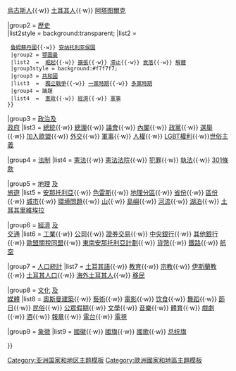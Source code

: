 {{Navbox
|name  = 土耳其主题
|state = <includeonly>{{{state|collapsed}}}</includeonly>
|title = {{flag|Turkey}}主题
|image = [[Image:Emblem of Turkey.svg|100px|Coat of arms of Turkey]]
|groupstyle = padding:0.2em 1.0em; line-height:1.1em; <!--reduces wide gap between wrapped 
groupname lines-->
|liststyle  = padding:0.4em 0; line-height:1.4em; <!--otherwise lists can appear to form continuous whole-->
|group1 = [[土耳其人|人民]] [[土耳其人列表|及<br/>發展]]
|list1style = background:transparent;<!--subgroups in group2-->
|list1  = {{nowrap begin}} [[突厥人]]{{·w}} [[烏古斯人]]{{·w}} [[土耳其人]]{{·w}} [[穆斯塔法·凯末尔·阿塔图尔克|阿塔图爾克]] {{nowrap end}}

|group2 = [[土耳其历史|歷史]]&nbsp;<br/>{{nobold|([[土耳其歷史年表|年表]])}}
|list2style = background:transparent;<!--subgroups in use-->
|list2  =
 {{Navbox subgroups
  |groupstyle = background:transparent;
  |liststyle  = padding:0.25em 0; line-height:1.4em; <!--otherwise lists can appear to form continuous whole-->
  |evenodd    = swap
  |group1style = background:#f7f7f7;
  |group1 = 早期
  |list1  = {{nowrap begin}} [[塞尔柱帝国]]{{·w}} [[魯姆蘇丹國]]{{·w}} [[安纳托利亚侯国]] {{nowrap end}}
  |group2 = [[奥斯曼帝国|鄂圖曼]]
  |list2  = {{nowrap begin}} [[奧斯曼帝國的崛起|崛起]]{{·w}} [[奥斯曼帝国的扩张|擴張]]{{·w}} [[奧斯曼帝國的滯止|滯止]]{{·w}} [[鄂圖曼帝國的衰落|衰落]]{{·w}} [[鄂圖曼帝國的解體|解體]]
  |group3style = background:#f7f7f7;
  |group3 = [[土耳其共和国|共和國]]
  |list3  = {{nowrap begin}} [[土耳其獨立戰爭|獨立戰爭]]{{·w}} [[土耳其共和國一黨時期|一黨時期]]{{·w}} [[土耳其共和國多黨時期|多黨時期]]
  |group4 = 議題
  |list4  = {{nowrap begin}} [[土耳其憲政史|憲政]]{{·w}} [[土耳其經濟史|經濟]]{{·w}} [[土耳其軍事史|軍事]] {{nowrap end}}
 }}

|group3 = [[土耳其政治|政治及<br/>政府]]
|list3  = {{nowrap begin}} [[土耳其总统列表|總統]]{{·w}} [[土耳其总理列表|總理]]{{·w}} [[大国民议会 (土耳其)|議會]]{{·w}} [[土耳其內閣|內閣]]{{·w}} [[土耳其政黨列表|政黨]]{{·w}} [[土耳其選舉|選舉]]{{·w}} [[土耳其加入歐盟|加入歐盟]]{{·w}} [[土耳其外交|外交]]{{·w}} [[土耳其军队|軍事]]{{·w}} [[土耳其人權|人權]]{{·w}} [[土耳其LGBT權利|LGBT權利]]{{·w}}[[土耳其世俗主義|世俗主義]] {{nowrap end}}

|group4 = [[土耳其共和國法制|法制]]
|list4  = {{nowrap begin}} [[土耳其憲法|憲法]]{{·w}} [[土耳其憲法法院|憲法法院]]{{·w}} [[土耳其犯罪|犯罪]]{{·w}} [[土耳其執法|執法]]{{·w}} [[301條款 (土耳其刑事法)|301條款]] {{nowrap end}}

|group5 = [[土耳其地理|地理]] [[土耳其旅遊|及<br/>旅遊]]
|list5  = {{nowrap begin}} [[安那托利亞]]{{·w}} [[色雷斯東部|色雷斯]]{{·w}} [[土耳其地理分區|地理分區]]{{·w}} [[土耳其省份|省份]]{{·w}} [[土耳其區份|區份]]{{·w}} [[土耳其城市列表|城市]]{{·w}} [[土耳其環境問題|環境問題]]{{·w}} [[土耳其山地|山]]{{·w}} [[土耳其島嶼列表|島嶼]]{{·w}} [[土耳其河流|河流]]{{·w}} [[土耳其湖泊|湖泊]]{{·w}} [[土耳其里維埃拉]] {{nowrap end}}

|group6 = [[土耳其經濟|經濟]] [[土耳其交通|及<br/>交通]]
|list6  = {{nowrap begin}} [[土耳其工業|工業]]{{·w}} [[土耳其公司列表|公司]]{{·w}} [[伊斯坦堡證券交易所|證券交易]]{{·w}} [[土耳其共和國中央銀行|中央銀行]]{{·w}} [[土耳其銀行列表|其他銀行]]{{·w}} [[歐盟–土耳其關稅同盟|歐盟關稅同盟]]{{·w}} [[東南安那托利亞計劃]]{{·w}} [[土耳其里拉|貨幣]]{{·w}} [[土耳其國家鐵路|鐵路]]{{·w}} [[土耳其航空|航空]] {{nowrap end}}

|group7 = [[土耳其人口統計|人口統計]]
|list7  = {{nowrap begin}} [[土耳其語]]{{·w}} [[土耳其教育|教育]]{{·w}} [[土耳其宗教|宗教]]{{·w}} [[土耳其伊斯兰教|伊斯蘭教]]{{·w}} [[土耳其人口]]{{·w}}  [[海外土耳其人]]{{·w}} [[土耳其移民|移民]] {{nowrap end}}

|group8 = [[土耳其文化|文化]] [[土耳其媒體|及<br/>媒體]]
|list8  = {{nowrap begin}} [[奧斯曼建築]]{{·w}} [[土耳其藝術|藝術]]{{·w}} [[土耳其電影|電影]]{{·w}} [[土耳其饮食|饮食]]{{·w}} [[土耳其舞蹈|舞蹈]]{{·w}} [[土耳其節日列表|節日]]{{·w}} [[土耳其民俗|民俗]]{{·w}} [[土耳其公眾假期|公眾假期]]{{·w}} [[土耳其文學|文學]]{{·w}} [[土耳其音樂|音樂]]{{·w}} [[土耳其體育|體育]]{{·w}} [[土耳其戲劇|戲劇]]{{·w}} [[土耳其酒|酒]]{{·w}} [[土耳其報章列表|報章]]{{·w}} [[土耳其電台列表|電台]]{{·w}} [[土耳其電視台列表|電視]] {{nowrap end}}

|group9 = [[土耳其國家象徵|象徵]]
|list9  = [[土耳其國徽|國徽]]{{·w}} [[土耳其国旗|國旗]]{{·w}} [[独立进行曲|國歌]]{{·w}} [[土耳其总统旗|总统旗]]

}}<noinclude>

{{collapsible option}}

[[Category:土耳其模板| ]]
[[Category:亚洲国家和地区主题模板]]
[[Category:歐洲國家和地區主題模板]]
</noinclude>